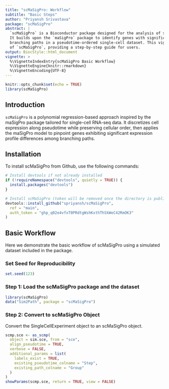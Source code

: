 ```yaml
---
title: "scMaSigPro: Workflow"
subtitle: "Basic Steps"
author: "Priyansh Srivastava"
package: "scMaSigPro"
abstract: |
  `scMaSigPro` is a Bioconductor package designed for the analysis of single-cell RNA-seq data along pseudotime. 
  It builds upon the `maSigPro` package to identify genes with significant expression changes across different 
  branching paths in a pseudotime-ordered single-cell dataset. This vignette illustrates the basic workflow 
  of `scMaSigPro`, providing a step-by-step guide for users.
output: BiocStyle::html_document
vignette: >
  %\VignetteIndexEntry{scMaSigPro Basic Workflow}
  %\VignetteEngine{knitr::rmarkdown}
  %\VignetteEncoding{UTF-8}
---
```


```r
knitr::opts_chunk$set(echo = TRUE)
library(scMaSigPro)
```

## Introduction
`scMaSigPro` is a polynomial regression-based approach inspired by the maSigPro package tailored for single-cell RNA-seq data. It discretizes cell expression along pseudotime while preserving cellular order, then applies the maSigPro model to pinpoint genes exhibiting significant expression profile differences among branching paths.

## Installation
To install scMaSigPro from Github, use the following commands:

```r
# Install devtools if not already installed
if (!requireNamespace("devtools", quietly = TRUE)) {
  install.packages("devtools")
}

# Install scMaSigPro (token will be removed once the directory is public)
devtools::install_github("spriyansh/scMaSigPro",
  ref = "main",
  auth_token = "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"
)
```

## Basic Workflow
Here we demonstrate the basic workflow of scMaSigPro using a simulated dataset included in the package.

### Set Seed for Reproducibility
```r
set.seed(123)
```

### Step 1: Load the scMaSigPro package and the dataset
```r
library(scMaSigPro)
data("Sim2Path", package = "scMaSigPro")
```

### Step 2: Convert to scMaSigPro Object
Convert the SingleCellExperiment object to an scMaSigPro object.

```r
scmp.sce <- as_scmp(
  object = sim.sce, from = "sce",
  align_pseudotime = TRUE,
  verbose = FALSE,
  additional_params = list(
    labels_exist = TRUE,
    existing_pseudotime_colname = "Step",
    existing_path_colname = "Group"
  )
)
showParams(scmp.sce, return = TRUE, view = FALSE)
```
